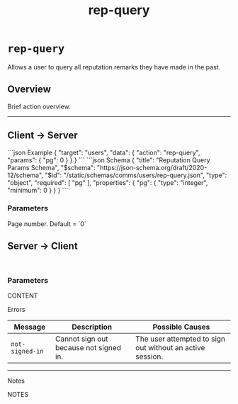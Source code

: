 ﻿---
title: "rep-query"
---

# `rep-query`

Allows a user to query all reputation remarks they have made in the past.

## Overview

Brief action overview.

---

## Client → Server

<CodeGroup>
```json Example
{
    "target": "users",
    "data": {
        "action": "rep-query",
        "params": {
            "pg": 0
        }
    }
}
```
```json Schema
{
    "title": "Reputation Query Params Schema",
    "$schema": "https://json-schema.org/draft/2020-12/schema",
    "$id": "/static/schemas/comms/users/rep-query.json",
    "type": "object",
    "required": [
        "pg"
    ],
    "properties": {
        "pg": {
            "type": "integer",
            "minimum": 0
        }
    }
}
```
</CodeGroup>

### Parameters

<ParamField body="pg" type="integer">
    Page number. Default = `0`
</ParamField>

## Server → Client

```json Example

```
```json Schema

```
<CodeGroup>

</CodeGroup>

### Parameters

<ParamField body="NAME" type="TYPE" required>
    CONTENT
</ParamField>


<Danger>Errors</Danger>

| Message         | Description                            | Possible Causes                                           |
|-----------------|----------------------------------------|-----------------------------------------------------------|
| `not-signed-in` | Cannot sign out because not signed in. | The user attempted to sign out without an active session. |

---

<Note>Notes</Note>

NOTES
